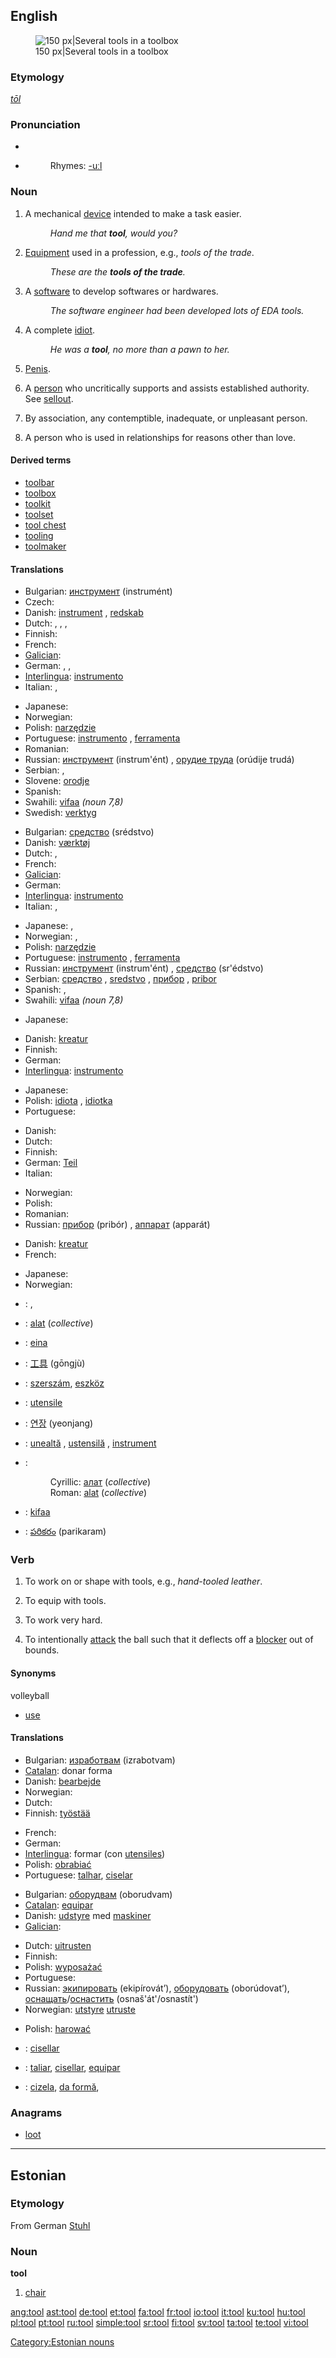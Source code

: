 ==English==
{{wikipedia}}
[[Image:20060513 toolbox.jpg|thumb|right|150 px|Several tools in a toolbox]]
===Etymology===
{{OE.}} ''[[tōl]]''

===Pronunciation===
*{{IPA|/tuːl/}}
*{{audio|en-us-tool.ogg|Audio (US)}}
*:Rhymes: [[Rhymes:English:-uːl|-uːl]]

===Noun===
{{en-noun}}

# A mechanical [[device]] intended to make a task easier.
#:''Hand me that '''tool''', would you?''
# [[Equipment]] used in a profession, e.g., ''tools of the trade''.
#:''These are the '''tools of the trade'''.'' <!--not used outside this phrase!-->
# {{computing}} A [[software]] to develop softwares or hardwares.
#:''The software engineer had been developed lots of EDA tools.''
# {{slang}} A complete [[idiot]].
#:''He was a '''tool''', no more than a pawn to her.''
# {{slang}} [[penis|Penis]].
# {{slang}} A [[person]] who uncritically supports and assists established authority. See [[sellout]].
# {{slang}} By association, any contemptible, inadequate, or unpleasant person.
# {{slang}} A person who is used in relationships for reasons other than love.

====Derived terms====
* [[toolbar]]
* [[toolbox]]
* [[toolkit]]
* [[toolset]]
* [[tool chest]]
* [[tooling]]
* [[toolmaker]]

====Translations====
{{trans-top|mechanical device intended to make a task easier}}
* Bulgarian: [[инструмент]] (instrumént) {{m}}
* Czech: {{t+|cs|nástroj|m}}
* Danish: [[instrument]] {{n}}, [[redskab]] {{n}}
* Dutch: {{t+|nl|gereedschap|n}}, {{t+|nl|werktuig|n}}, {{t+|nl|instrument|n}}, {{t-|nl|hulpmiddel|n}}
* Finnish: {{t+|fi|työkalu}}
* French: {{t+|fr|outil|m}}
* [[Galician]]: {{t|gl|ferramenta|xs=Galician}} {{f}}
* German: {{t+|de|Werkzeug|n}}, {{t+|de|Gerät|n}}, {{t+|de|Instrument|n}}
* [[Interlingua]]: [[instrumento]]
* Italian: {{t-|it|arnese|m}}, {{t+|it|strumento|m}}
{{trans-mid}}
* Japanese: {{t|ja|sc=Jpan|道具|tr=dōgu}}
* Norwegian: {{t-|no|verktøy|n}}
* Polish: [[narzędzie]] {{n}}
* Portuguese: [[instrumento]] {{m}}, [[ferramenta]] {{f}}
* Romanian: {{t-|ro|sculă|f}}
* Russian: [[инструмент]] (instrum'ént) {{m}}, [[орудие труда]] (orúdije trudá) {{n}}
* Serbian: {{t+|sr|алат|m|sc=Cyrl}}, {{t-|sr|alat|m}}
* Slovene: [[orodje]] {{n}}
* Spanish: {{t+|es|herramienta|f}}
* Swahili: [[vifaa]] {{p}} ''(noun 7,8)''
* Swedish: [[verktyg]]
{{trans-bottom}}

{{trans-top|equipment used in a profession}}
* Bulgarian: [[средство]] (srédstvo) {{n}}
* Danish: [[værktøj]] {{n}}
* Dutch: {{t+|nl|gereedschap|n}}, {{t+|nl|instrument|n}}
* French: {{t+|fr|outil|m}}
* [[Galician]]: {{t|gl|ferramenta|xs=Galician}} {{f}}
* German: {{t+|de|Instrument|n}}
* [[Interlingua]]: [[instrumento]]
* Italian: {{t-|it|attrezzo|m}}, {{t+|it|strumento|m}}
{{trans-mid}}
* Japanese: {{t|ja|sc=Jpan|道具|tr=dōgu}}, {{t|ja|sc=Jpan|工具|tr=kōgu}}
* Norwegian: {{t-|no|verktøy|n}}, {{t-|no|redskap|n}}
* Polish: [[narzędzie]] {{n}}
* Portuguese: [[instrumento]] {{m}}, [[ferramenta]] {{f}}
* Russian: [[инструмент]] (instrum'ént) {{m}}, [[средство]] (sr'édstvo) {{n}}
* Serbian: [[средство]] {{n}}, [[sredstvo]] {{n}}, [[прибор]] {{m}}, [[pribor]] {{m}}
* Spanish: {{t+|es|herramienta}} {{f}}, {{t+|es|utensilio}} {{m}}
* Swahili: [[vifaa]] {{p}} ''(noun 7,8)''
{{trans-bottom}}

{{trans-top|a software for developers}}
{{trans-mid}}
* Japanese: {{t|ja|sc=Jpan|ツール|tr=tsūru}}
{{trans-bottom}}

{{trans-top|complete idiot}}
* Danish: [[kreatur]] {{n}}
* Finnish: {{t+|fi|idiootti}}
* German: {{t+|de|Depp}}
* [[Interlingua]]: [[instrumento]]
{{trans-mid}}
* Japanese: {{t|ja|sc=Jpan|でくの坊|tr=deku-no-bō}}
* Polish: [[idiota]] {{m}}, [[idiotka]] {{f}}
* Portuguese: {{t+|pt|idiota|m}}
{{trans-bottom}}

{{trans-top|penis}}
* Danish: {{t+|da|pik|n}}
* Dutch: {{t-|nl|lul|n}}
* Finnish: {{t+|fi|kalu}}
* German: [[Teil]] {{m}}
* Italian: {{t-|it|arnese|m}}
{{trans-mid}}
* Norwegian: {{t+|no|kuk|m}}
* Polish: {{t+|pl|kutas|m}}
* Romanian: {{t-|ro|sculă|f}}
* Russian: [[прибор]] (pribór) {{m}}, [[аппарат]] (apparát) {{m}}
{{trans-bottom}}

{{trans-top|person who uncritically supports and assists established authority}}
* Danish: [[kreatur]] {{n}}
* French: {{t+|fr|mouton|m}}
{{trans-mid}}
{{trans-bottom}}

{{trans-top|A person who is used in relationships}}
{{trans-mid}}
* Japanese: {{t|ja|sc=Jpan|玩具|tr=gangu}}
* Norwegian: {{t-|no|tøffel|m}}
{{trans-bottom}}

{{checktrans}}
{{trans-top|Translations to be checked}}
*{{ttbc|Arabic}}: {{ARchar|[[اداة]]}} {{IPAchar|(’adá:)}} {{f}}, {{ARchar|[[الة|آلَة]]}} {{IPAchar|(’á:la)}} {{f}}
*{{ttbc|Bosnian}}: [[alat#Bosnian|alat]] {{m}} (''collective'')
*{{ttbc|Catalan}}: [[eina]] {{f}}
*{{ttbc|Chinese}}: [[工具]] (gōngjù)
*{{ttbc|Hungarian}}: [[szerszám]], [[eszköz]]
*{{ttbc|Interlingua}}: [[utensile]]
*{{ttbc|Korean}}: [[연장]] (yeonjang)
{{trans-mid}}
*{{ttbc|Romanian}}: [[unealtă]] {{f}}, [[ustensilă]] {{f}}, [[instrument]] {{n}}
*{{ttbc|Serbian}}:
*:Cyrillic: [[алат#Serbian|алат]] {{m}} (''collective'')
*:Roman: [[alat#Serbian|alat]] {{m}} (''collective'')
*{{ttbc|Swahili}}: [[kifaa]]
*{{ttbc|Telugu}}: [[పరికరం]] (parikaram)
{{trans-bottom}}

===Verb===
{{en-verb}}

# {{transitive}} To work on or shape with tools, e.g., ''hand-tooled leather''.
# {{transitive}} To equip with tools.
# {{transitive}} To work very hard.
# {{transitive}} {{context|volleyball}} To intentionally [[attack]] the ball such that it deflects off a [[blocker]] out of bounds.

====Synonyms====
;volleyball
* [[use]]

====Translations====
{{trans-top|to work on or shape with tools}}
* Bulgarian: [[изработвам]] (izrabotvam)
* [[Catalan]]: donar forma
* Danish: [[bearbejde]]
* Norwegian: {{t-|no|bearbeide}}
* Dutch: {{t+|nl|bewerken}}
* Finnish: [[työstää]]
{{trans-mid}}
* French: {{t-|fr|façonner}}
* German: {{t+|de|bearbeiten}}
* [[Interlingua]]: formar (con [[utensile]]s)
* Polish: [[obrabiać]]
* Portuguese: [[talhar]], [[ciselar]]
{{trans-bottom}}

{{trans-top|to equip with tools}}
* Bulgarian: [[оборудвам]] (oborudvam)
* [[Catalan]]: [[equipar]]
* Danish: [[udstyre]] med [[maskine]]r
* [[Galician]]: {{t-|gl|equipar|xs=Galician}} {{f}}
{{trans-mid}}
* Dutch: [[uitrusten]]
* Finnish: {{t-|fi|varustaa}}
* Polish: [[wyposażać]]
* Portuguese: {{t+|pt|equipar}}
* Russian: [[экипировать]] (ekipírovát’), [[оборудовать]] (oborúdovat’), [[оснащать]]/[[оснастить]] (osnaš'át'/osnastít')
* Norwegian: [[utstyre]] [[utruste]]
{{trans-bottom}}

{{trans-top|to work very hard}}
* Polish: [[harować]]
{{trans-mid}}
{{trans-bottom}}

{{trans-top|volleyball}}
{{trans-mid}}
{{trans-bottom}}

{{checktrans}}
{{trans-top|Translations to be checked}}
*{{ttbc|Catalan}}: [[cisellar]]
*{{ttbc|Interlingua}}: [[taliar]], [[cisellar]], [[equipar]]
{{trans-mid}}
*{{ttbc|Romanian}}: [[cizela]], [[da formă]],
{{trans-bottom}}

===Anagrams===
*[[loot]]
----

==Estonian==

===Etymology===
From German [[Stuhl]]

===Noun===
'''tool'''

# [[chair]]

[[Category:Estonian nouns]]

[[ang:tool]]
[[ast:tool]]
[[de:tool]]
[[et:tool]]
[[fa:tool]]
[[fr:tool]]
[[io:tool]]
[[it:tool]]
[[ku:tool]]
[[hu:tool]]
[[pl:tool]]
[[pt:tool]]
[[ru:tool]]
[[simple:tool]]
[[sr:tool]]
[[fi:tool]]
[[sv:tool]]
[[ta:tool]]
[[te:tool]]
[[vi:tool]]